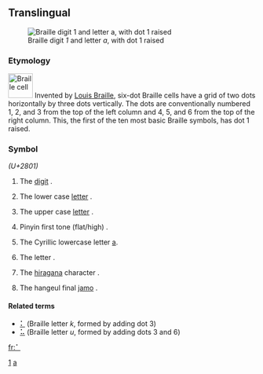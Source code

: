 {{also|1|a}}
==Translingual==
{{mul-script}}
[[Image:Braille A1.svg|thumb|Braille digit ''1'' and letter ''a'', with dot 1 raised]]

===Etymology===
[[Image:Braille cell.svg|50px|left|Braille cell]]
Invented by [[w:Louis Braille|Louis Braille]], six-dot Braille cells have a grid of two dots horizontally by three dots vertically. The dots are conventionally numbered 1, 2, and 3 from the top of the left column and 4, 5, and 6 from the top of the right column. This, the first of the ten most basic Braille symbols, has dot 1 raised.
<br clear="left" />

===Symbol===
{{infl|mul|symbol|sc=Brai}} ''(U+2801)''

# {{context|Braille|often preceded by number sign [[⠼]]}} The [[digit]] {{term|1}}.
# {{context|Braille}} The lower case [[letter]] {{term|a}}.
# {{context|Braille|often preceded by capital sign [[⠠]]}} The upper case [[letter]] {{term|A}}.
# {{context|Chinese Braille}} Pinyin first tone (flat/high) {{term|ˉ}}.
# {{context|Cyrillic Braille}} The Cyrillic lowercase letter [[а]].
# {{context|Hebrew Braille}} The letter {{term|sc=Hebr|א|tr=’||aleph}}.
# {{context|Japanese Braille}} The [[hiragana]] character {{term|sc=Jpan|あ|tr=a}}.
# {{context|Korean Braille}} The hangeul final [[jamo]] {{term|sc=Hang|ㄱ|tr=g||gieuk}}.

====Related terms====
* [[⠅]] (Braille letter ''k'', formed by adding dot 3)
* [[⠥]] (Braille letter ''u'', formed by adding dots 3 and 6)

[[Category:Braille digits|1]]
[[Category:Braille letters|a]]

[[fr:⠁]]